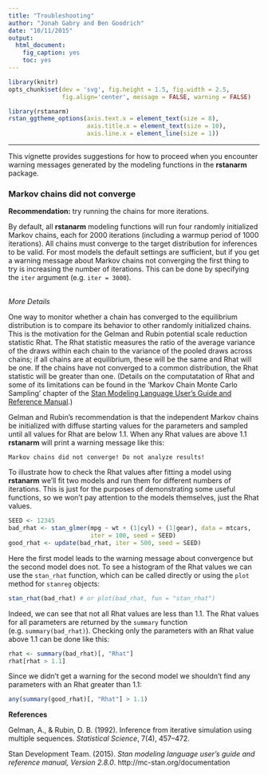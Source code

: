 ```yaml
---
title: "Troubleshooting"
author: "Jonah Gabry and Ben Goodrich"
date: "10/11/2015"
output: 
  html_document: 
    fig_caption: yes
    toc: yes
---
```

<!--
%\VignetteEngine{knitr::rmarkdown}
%\VignetteIndexEntry{How to Use the rstanarm Package}
-->

```r
library(knitr)
opts_chunk$set(dev = 'svg', fig.height = 1.5, fig.width = 2.5,
               fig.align='center', message = FALSE, warning = FALSE) 
```

```r
library(rstanarm)
rstan_ggtheme_options(axis.text.x = element_text(size = 8),
                      axis.title.x = element_text(size = 10),
                      axis.line.x = element_line(size = 1))
```

----
This vignette provides suggestions for how to proceed when you encounter 
warning messages generated by the modeling functions in the __rstanarm__ package.


### Markov chains did not converge

__Recommendation:__ try running the chains for more iterations. <br>

By default, all __rstanarm__ modeling functions will run four randomly
initialized Markov chains, each for 2000 iterations (including a warmup period
of 1000 iterations). All chains must converge to the target distribution for
inferences to be valid. For most models the default settings are sufficient, but
if you get a warning message about Markov chains not converging the first thing
to try is increasing the number of iterations. This can be done by specifying
the `iter` argument (e.g. `iter = 3000`).

<br> _More Details_ <br>

One way to monitor whether a chain has converged to the equilibrium distribution
is to compare its behavior to other randomly initialized chains. This is the
motivation for the Gelman and Rubin potential scale reduction statistic Rhat.
The Rhat statistic measures the ratio of the average variance of the draws within
each chain to the variance of the pooled draws across chains; if all chains
are at equilibrium, these will be the same and Rhat will be one. If the chains
have not converged to a common distribution, the Rhat statistic will be greater
than one. (Details on the computatation of Rhat and some of its limitations can be 
found in the 'Markov Chain Monte Carlo Sampling' chapter of the [Stan Modeling
Language User's Guide and Reference Manual](http://mc-stan.org/documentation/).)

Gelman and Rubin’s recommendation is that the independent Markov chains be 
initialized with diffuse starting values for the parameters and sampled until 
all values for Rhat are below 1.1. When any Rhat values are above 1.1
__rstanarm__ will print a warning message like this:

    Markov chains did not converge! Do not analyze results! 

To illustrate how to check the Rhat values after fitting a model using
__rstanarm__ we'll fit two models and run them for different numbers of
iterations. This is just for the purposes of demonstrating some useful
functions, so we won't pay attention to the models themselves, just the
Rhat values.

```r
SEED <- 12345
bad_rhat <- stan_glmer(mpg ~ wt + (1|cyl) + (1|gear), data = mtcars, 
                       iter = 100, seed = SEED)
good_rhat <- update(bad_rhat, iter = 500, seed = SEED)
```

Here the first model leads to the warning message about convergence but the 
second model does not. To see a histogram of the Rhat values we can use the 
`stan_rhat` function, which can be called directly or using the `plot` method
for `stanreg` objects:

```r
stan_rhat(bad_rhat) # or plot(bad_rhat, fun = "stan_rhat")
```

Indeed, we can see that not all Rhat values are less than 1.1. The Rhat values
for all parameters are returned by the `summary` function (e.g. `summary(bad_rhat)`). 
Checking only the parameters with an Rhat value above 1.1 can be done like this:

```r
rhat <- summary(bad_rhat)[, "Rhat"]
rhat[rhat > 1.1]
```

Since we didn't get a warning for the second model we shouldn't find any 
parameters with an Rhat greater than 1.1:

```r
any(summary(good_rhat)[, "Rhat"] > 1.1)
```

__References__

Gelman, A., & Rubin, D. B. (1992). Inference from iterative simulation using
multiple sequences. _Statistical Science_, 7(4), 457–472.

Stan Development Team. (2015). _Stan modeling language user's guide and reference
manual, Version 2.8.0_. http://mc-stan.org/documentation


